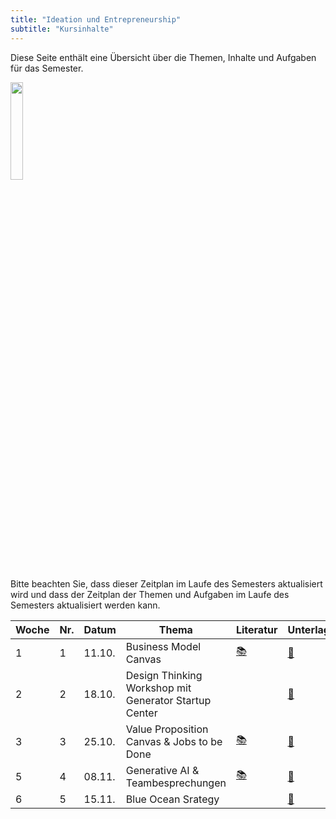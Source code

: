```yaml
---
title: "Ideation und Entrepreneurship"
subtitle: "Kursinhalte"
---
```


Diese Seite enthält eine Übersicht über die Themen, Inhalte und Aufgaben für das Semester.

![](/images/logo.png){width="20%"}


:::{.callout-note}
Bitte beachten Sie, dass dieser Zeitplan im Laufe des Semesters aktualisiert wird und dass der Zeitplan der Themen und Aufgaben im Laufe des Semesters aktualisiert werden kann.
:::

|	Woche	|	Nr.	|	Datum	|	Thema	|	Literatur	|		Unterlagen		|	
|	---	|	---	|	---	|	---	|	---	|		---		|	
|	1	|	1	|	11.10.	|	Business Model Canvas	|	[📚](https://www.strategyzer.com/library/the-business-model-canvas)	|		[📑](https://docs.google.com/presentation/d/1tUPlpKh4d-NT8zHSjxVKiRBcuvr1CAGMNq5Pan26XvU/export/pdf)		|	
|	2	|	2	|	18.10.	|	Design Thinking Workshop mit Generator Startup Center	|		|		[📑](https://moodle.hdm-stuttgart.de/pluginfile.php/512067/mod_resource/content/0/Idea_OMM.pdf)		|	
|	3	|	3	|	25.10.	|	Value Proposition Canvas & Jobs to be Done	|	[📚](https://drive.google.com/file/d/1SD4deyMxYj7VRbeEcPmiKZY6oJbzSe0R/view?usp=drive_link)	|		[📑](https://drive.google.com/file/d/1gs5HuJiTM3-3WXB5l55gvLMVMJMgZrof/view?usp=sharing)		|	
|	5	|	4	|	08.11.	|	Generative AI & Teambesprechungen	|	[📚](https://openai.com/blog)	|		[📑](https://www.youtube.com/watch?v=U9mJuUkhUzk)		|	
|	6	|	5	|	15.11.	|	Blue Ocean Srategy	|		|		[📑](https://drive.google.com/drive/folders/17wWeNCSvNC7z-rwKU5srU8WisEIWc8GC?usp=drive_link)		|	